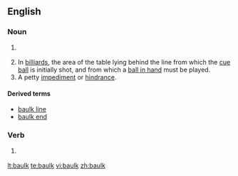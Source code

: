 ==English==
===Noun===
{{en-noun}}
# {{UK}} {{alternative spelling of|[[balk]]}}
# In [[billiard]]s, the area of the table lying behind the line from which the [[cue ball]] is initially shot, and from which a [[ball in hand]] must be played.
# A petty [[impediment]] or [[hindrance]].

====Derived terms====
*[[baulk line]]
*[[baulk end]]

===Verb===
{{en-verb}}
# {{UK}} {{alternative spelling of|[[balk]]}}

[[lt:baulk]]
[[te:baulk]]
[[vi:baulk]]
[[zh:baulk]]